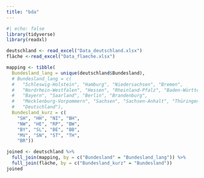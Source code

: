 ```yaml
---
title: "bda"
---
```


```r
#| echo: false
library(tidyverse)
library(readxl)
```

```r
deutschland <- read_excel("Data_deutschland.xlsx")
fläche <-read_excel("Data_flaeche.xlsx")
```

```r
mapping <- tibble(
  Bundesland_lang = unique(deutschland$Bundesland),
  # Bundesland_lang = c(
  #   "Schleswig-Holstein", "Hamburg", "Niedersachsen", "Bremen",
  #   "Nordrhein-Westfalen", "Hessen", "Rheinland-Pfalz", "Baden-Württemberg",
  #   "Bayern", "Saarland", "Berlin", "Brandenburg",
  #   "Mecklenburg-Vorpommern", "Sachsen", "Sachsen-Anhalt", "Thüringen",
  #   "Deutschland"),
  Bundesland_kurz = c(
    "SH", "HH", "NI", "BH",
    "NW", "HE", "RP", "BW",
    "BY", "SL", "BE", "BB",
    "MV", "SN", "ST", "TH",
    "BR"))
```


```r
joined <- deutschland %>%
  full_join(mapping, by = c("Bundesland" = "Bundesland_lang")) %>%
  full_join(fläche, by = c("Bundesland_kurz" = "Bundesland"))
joined
```
